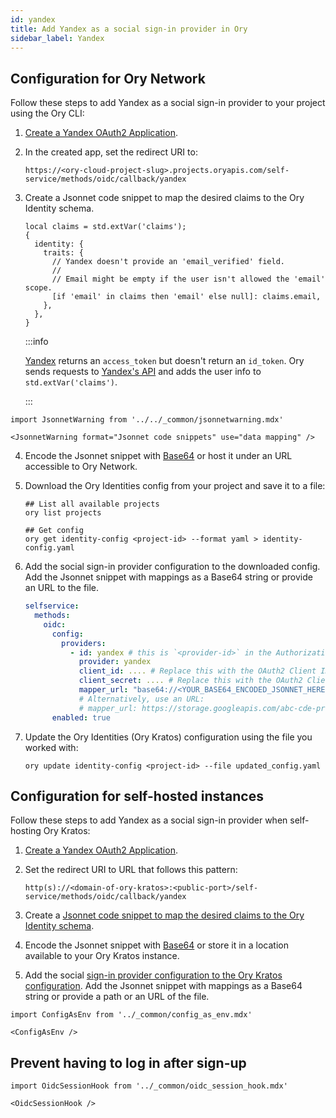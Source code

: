 ```yaml
---
id: yandex
title: Add Yandex as a social sign-in provider in Ory
sidebar_label: Yandex
---
```


## Configuration for Ory Network

Follow these steps to add Yandex as a social sign-in provider to your project using the Ory CLI:

1. [Create a Yandex OAuth2 Application](https://yandex.com/dev/oauth/doc/dg/tasks/register-client.html).
2. In the created app, set the redirect URI to:

   ```shell
   https://<ory-cloud-project-slug>.projects.oryapis.com/self-service/methods/oidc/callback/yandex
   ```

<a name="mapping"></a>

3. Create a Jsonnet code snippet to map the desired claims to the Ory Identity schema.

   ```jsonnet
   local claims = std.extVar('claims');
   {
     identity: {
       traits: {
         // Yandex doesn't provide an 'email_verified' field.
         //
         // Email might be empty if the user isn't allowed the 'email' scope.
         [if 'email' in claims then 'email' else null]: claims.email,
       },
     },
   }
   ```

   :::info

   [Yandex](https://yandex.com/dev/oauth/doc/dg/concepts/about.html) returns an `access_token` but doesn't return an `id_token`.
   Ory sends requests to [Yandex's API](https://yandex.com/dev/passport/doc/dg/reference/request.html) and adds the user info to
   `std.extVar('claims')`.

   :::

```mdx-code-block
import JsonnetWarning from '../../_common/jsonnetwarning.mdx'

<JsonnetWarning format="Jsonnet code snippets" use="data mapping" />
```

4. Encode the Jsonnet snippet with [Base64](https://www.base64encode.org/) or host it under an URL accessible to Ory Network.
5. Download the Ory Identities config from your project and save it to a file:

   ```shell
   ## List all available projects
   ory list projects

   ## Get config
   ory get identity-config <project-id> --format yaml > identity-config.yaml
   ```

<a name="config"></a>

6. Add the social sign-in provider configuration to the downloaded config. Add the Jsonnet snippet with mappings as a Base64
   string or provide an URL to the file.

   ```yaml
   selfservice:
     methods:
       oidc:
         config:
           providers:
             - id: yandex # this is `<provider-id>` in the Authorization callback URL. DO NOT CHANGE IT ONCE SET!
               provider: yandex
               client_id: .... # Replace this with the OAuth2 Client ID provided by Yandex app
               client_secret: .... # Replace this with the OAuth2 Client Secret provided by Yandex app
               mapper_url: "base64://<YOUR_BASE64_ENCODED_JSONNET_HERE>"
               # Alternatively, use an URL:
               # mapper_url: https://storage.googleapis.com/abc-cde-prd/9cac9717f007808bf17f22ce7f4295c739604b183f05ac4afb4
         enabled: true
   ```

7. Update the Ory Identities (Ory Kratos) configuration using the file you worked with:

   ```shell
   ory update identity-config <project-id> --file updated_config.yaml
   ```

## Configuration for self-hosted instances

Follow these steps to add Yandex as a social sign-in provider when self-hosting Ory Kratos:

1. [Create a Yandex OAuth2 Application](https://yandex.com/dev/oauth/doc/dg/tasks/register-client.html).
2. Set the redirect URI to URL that follows this pattern:

   ```shell
   http(s)://<domain-of-ory-kratos>:<public-port>/self-service/methods/oidc/callback/yandex
   ```

3. Create a [Jsonnet code snippet to map the desired claims to the Ory Identity schema](#mapping).
4. Encode the Jsonnet snippet with [Base64](https://www.base64encode.org/) or store it in a location available to your Ory Kratos
   instance.
5. Add the social [sign-in provider configuration to the Ory Kratos configuration](#config). Add the Jsonnet snippet with mappings
   as a Base64 string or provide a path or an URL of the file.

```mdx-code-block
import ConfigAsEnv from '../_common/config_as_env.mdx'

<ConfigAsEnv />
```

## Prevent having to log in after sign-up

```mdx-code-block
import OidcSessionHook from '../_common/oidc_session_hook.mdx'

<OidcSessionHook />
```
